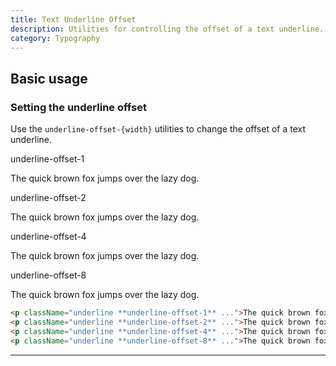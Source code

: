 ```yaml
---
title: Text Underline Offset
description: Utilities for controlling the offset of a text underline.
category: Typography
---
```



## Basic usage

### Setting the underline offset

Use the `underline-offset-{width}` utilities to change the offset of a text underline.

<Example>
  <div className="flex flex-col gap-8 text-slate-900 dark:text-slate-200">
    <div>
      <div className="font-medium text-sm text-slate-500 font-mono mb-3 dark:text-slate-400">underline-offset-1</div>
      <p className="text-lg font-medium underline underline-offset-1">The quick brown fox jumps over the lazy dog.</p>
    </div>
    <div>
      <div className="font-medium text-sm text-slate-500 font-mono mb-3 dark:text-slate-400">underline-offset-2</div>
      <p className="text-lg font-medium underline underline-offset-2">The quick brown fox jumps over the lazy dog.</p>
    </div>
    <div>
      <div className="font-medium text-sm text-slate-500 font-mono mb-3 dark:text-slate-400">underline-offset-4</div>
      <p className="text-lg font-medium underline underline-offset-4">The quick brown fox jumps over the lazy dog.</p>
    </div>
    <div>
      <div className="font-medium text-sm text-slate-500 font-mono mb-3 dark:text-slate-400">underline-offset-8</div>
      <p className="text-lg font-medium underline underline-offset-8">The quick brown fox jumps over the lazy dog.</p>
    </div>
  </div>
</Example>

```html
<p className="underline **underline-offset-1** ...">The quick brown fox...</p>
<p className="underline **underline-offset-2** ...">The quick brown fox...</p>
<p className="underline **underline-offset-4** ...">The quick brown fox...</p>
<p className="underline **underline-offset-8** ...">The quick brown fox...</p>
```

---
